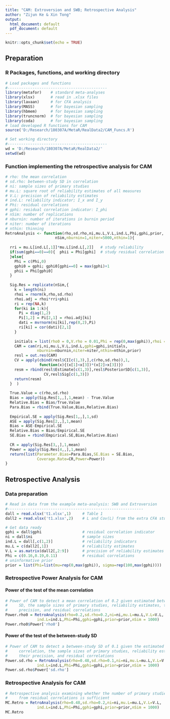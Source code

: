 ---
title: "CAM: Extroversion and SWB; Retrospective Analysis"
author: "Zijun Ke & Xin Tong"
output:
  html_document: default
  pdf_document: default
---

```{r setup, include=FALSE}
knitr::opts_chunk$set(echo = TRUE)
```

## Preparation
### R Packages, functions, and working directory
```{r,message=FALSE}
# Load packages and functions
#--------------------------------------------
library(metafor)    # standard meta-analyses
library(xlsx)       # read in .xlsx files
library(lavaan)     # for CFA analysis
library(MASS)       # for bayesian sampling
library(hbmem)      # for bayesian sampling
library(truncnorm)  # for bayesian sampling
library(coda)       # for bayesian sampling
# load developed R functions for CAM
source('D:/Research/180307A/MetaR/RealData2/CAM_Funcs.R')

# Set working directory
#--------------------------------------------
wd = 'D:/Research/180307A/MetaR/RealData2/'
setwd(wd)
```
### Function implementing the retrospective analysis for CAM
```{r}
# rho: the mean correlation
# sd.rho: between-study SD in correlation
# ni: sample sizes of primary studies
# mu.L: square root of reliability estimates of all measures
# V.L: precision of reliability estimates
# ind.L: reliability indicator; I_x and I_y
# Phi: residual correlations
# gphi: residual correlation indicator: I_phi
# nSim: number of replications
# nburnin: number of iterations in burnin period
# niter: number of iterations
# nthin: thinning
RetroAnalysis <- function(rho,sd.rho,ni,mu.L,V.L,ind.L,Phi,gphi,prior,
                      nSim,nburnin=1,niter=5000,nthin=1){
 
  rri = mu.L[ind.L[,1]]*mu.L[ind.L[,2]]   # study reliability
  if(sum(gphi==0)==0){  phii = Phi[gphi]  # study residual correlation
  }else{  
    Phi = c(Phi,0)
    gphi0 = gphi; gphi0[gphi==0] = max(gphi)+1
    phii = Phi[gphi0]
  }
  
  Sig.Res = replicate(nSim,{
    k = length(ni)
    rhoi = rnorm(k,rho,sd.rho)
    rhoi.adj = rhoi*rri+phii
    ri = rep(NA,k)
    for(ki in 1:k){
      Pi = diag(1,2)
      Pi[1,2] = Pi[2,1] = rhoi.adj[ki] 
      dati = mvrnorm(ni[ki],rep(0,2),Pi)
      ri[ki] = cor(dati)[2,1]
    }
    
    initials = list(rho0 = 0,V.rho = 0.01,Phi = rep(0,max(gphi)),rhoi = ri)
    CAM = cam(ri,ni,mu.L,V.L,ind.L,gphi=gphi,initials,
              nburnin=nburnin,niter=niter,nthin=nthin,prior)
    resl = out.res(CAM)
    CV = apply(cbind(resl$CI[c(1,3),],c(rho,sd.rho)),1,
               function(x){(x[1]<x[3])*(x[2]>x[3])}) 
    resm = rbind(resl$Estimate[c(1,3)],resl$PosteriorSD[c(1,3)],
                 CV,resl$Sig[c(1,3)])
    return(resm)
  }  )
  
  True.Value = c(rho,sd.rho)
  Bias = apply(Sig.Res[1,,],1,mean) - True.Value
  Relative.Bias = Bias/True.Value
  Para.Bias = rbind(True.Value,Bias,Relative.Bias)
  
  Empirical.SE = apply(Sig.Res[1,,],1,sd)
  ASE = apply(Sig.Res[2,,],1,mean)
  Bias = ASE-Empirical.SE
  Relative.Bias = Bias/Empirical.SE
  SE.Bias = rbind(Empirical.SE,Bias,Relative.Bias)
  
  CR = apply(Sig.Res[3,,],1,mean)
  Power = apply(Sig.Res[4,,],1,mean)
  return(list(Parameter.Bias=Para.Bias,SE.Bias = SE.Bias,
              Coverage.Rate=CR,Power=Power))
}
```

## Retrospective Analysis
### Data preparation
```{r}
# Read in data from the example meta-analysis: SWB and Extroversion
#------------------------------------------------------------
dall = read.xlsx('t1.xlsx',1)     # Table 1
dall2 = read.xlsx('t1.xlsx',2)    # L and Cov(L) from the extra CFA studies

# Get data ready
gphi = dall$gphi                  # residual correlation indicator
ni = dall$ni                      # sample sizes
ind.L = dall[,c(1,2)]             # reliability indicators
mu.L = c(dall2[,1])               # reliability estimates
V.L = as.matrix(dall2[,2:9])      # precision of reliability estimates
Phi = c(0.16,0.19,0.11)           # residual correlations
# uninformative prior
prior = list(Phi=list(mu=rep(0,max(gphi)), sigma=rep(100,max(gphi))))
```
### Retrospective Power Analysis for CAM
#### Power of the test of the mean correlation
```{r}
# Power of CAM to detect a mean correlation of 0.2 given estimated between-study
#     SD, the sample sizes of primary studies, reliability estimates, their 
#     precision, and residual correlations
Power.rho0 = RetroAnalysis(rho=0.2,sd.rho=0.2,ni=ni,mu.L=mu.L,V.L=V.L,
              ind.L=ind.L,Phi=Phi,gphi=gphi,prior=prior,nSim = 1000)
Power.rho0$Power['rho0']
```
#### Power of the test of the between-study SD
```{r}
# Power of CAM to detect a between-study SD of 0.1 given the estimated mean
#     correlation, the sample sizes of primary studies, reliability estimates,  
#     their precision, and residual correlations
Power.sd.rho = RetroAnalysis(rho=0.48,sd.rho=0.1,ni=ni,mu.L=mu.L,V.L=V.L,
              ind.L=ind.L,Phi=Phi,gphi=gphi,prior=prior,nSim = 1000)
Power.sd.rho$Power['sd.rho']
```
### Retrospective Analysis for CAM
```{r}
# Retrospective analysis examining whether the number of primary studies exempt 
#     from residual correlations is sufficient
MC.Retro = RetroAnalysis(rho=0.48,sd.rho=0.2,ni=ni,mu.L=mu.L,V.L=V.L,
              ind.L=ind.L,Phi=Phi,gphi=gphi,prior=prior,nSim = 1000)
MC.Retro
```
